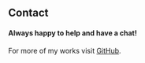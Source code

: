 ## Contact

#### Always happy to help and have a chat!

For more of my works visit [GitHub](https://github.com/mohdnihal29").
